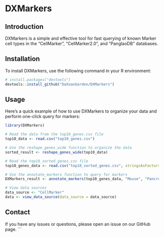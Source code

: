 
# DXMarkers

## Introduction

DXMarkers is a simple and effective tool for fast querying of known Marker cell types in the "CellMarker", "CellMarker2.0", and "PanglaoDB" databases.

## Installation

To install DXMarkers, use the following command in your R environment:

```R
# install.packages("devtools")
devtools::install_github("DaXuanGarden/DXMarkers")
```

## Usage

Here's a quick example of how to use DXMarkers to organize your data and perform one-click query for markers:

```R
library(DXMarkers)

# Read the data from the top10_genes.csv file
top10_data <- read.csv("top10_genes.csv")

# Use the reshape_genes_wide function to organize the data
sorted_result <- reshape_genes_wide(top10_data)

# Read the top10_sorted_genes.csv file
top10_genes_data <- read.csv("top10_sorted_genes.csv", stringsAsFactors = FALSE)

# Use the annotate_markers function to query for markers
DXMarkers_result <- annotate_markers(top10_genes_data, "Mouse", "Pancreas")

# View data sources
data_source <- "CellMarker"
data <- view_data_source(data_source = data_source)
```

## Contact

If you have any issues or questions, please open an issue on our GitHub page.
```
